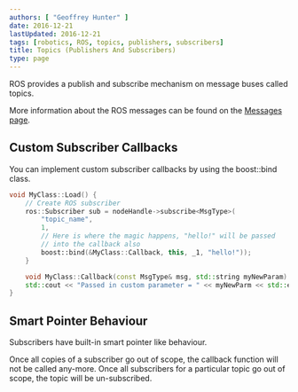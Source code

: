 ```yaml
---
authors: [ "Geoffrey Hunter" ]
date: 2016-12-21
lastUpdated: 2016-12-21
tags: [robotics, ROS, topics, publishers, subscribers]
title: Topics (Publishers And Subscribers)
type: page
---
```


ROS provides a publish and subscribe mechanism on message buses called topics.

More information about the ROS messages can be found on the [Messages page](/robotics/ros/messages).

## Custom Subscriber Callbacks

You can implement custom subscriber callbacks by using the boost::bind class.

```c++    
void MyClass::Load() {
    // Create ROS subscriber
    ros::Subscriber sub = nodeHandle->subscribe<MsgType>(
        "topic_name",
        1,
        // Here is where the magic happens, "hello!" will be passed
        // into the callback also
        boost::bind(&MyClass::Callback, this, _1, "hello!"));
    }

    void MyClass::Callback(const MsgType& msg, std::string myNewParam) {
    std::cout << "Passed in custom parameter = " << myNewParm << std::endl;
}
```

## Smart Pointer Behaviour

Subscribers have built-in smart pointer like behaviour.

Once all copies of a subscriber go out of scope, the callback function will not be called any-more. Once all subscribers for a particular topic go out of scope, the topic will be un-subscribed.
